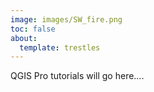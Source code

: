 ```yaml
---
image: images/SW_fire.png
toc: false
about:
  template: trestles
---
```


QGIS Pro tutorials will go here....
